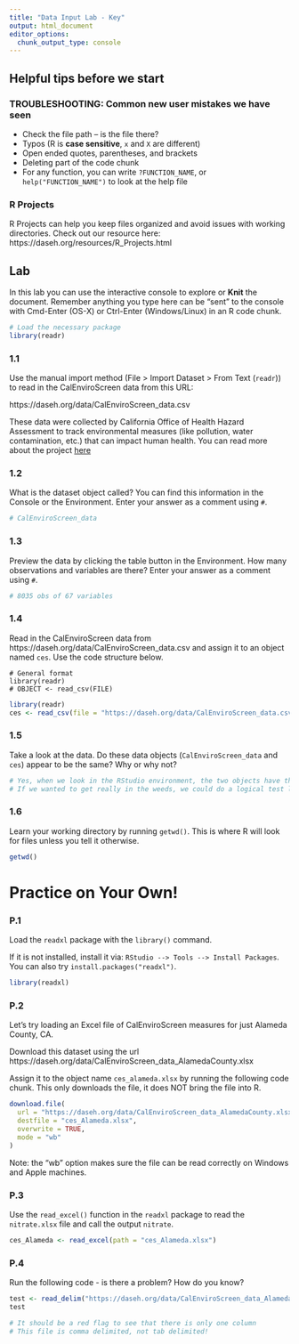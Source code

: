 ```yaml
---
title: "Data Input Lab - Key"
output: html_document
editor_options: 
  chunk_output_type: console
---
```


## Helpful tips before we start

### TROUBLESHOOTING: Common new user mistakes we have seen

- Check the file path -- is the file there?  
- Typos (R is **case sensitive**, `x` and `X` are different)  
- Open ended quotes, parentheses, and brackets     
- Deleting part of the code chunk  
- For any function, you can write `?FUNCTION_NAME`, or `help("FUNCTION_NAME")` to look at the help file

### R Projects

R Projects can help you keep files organized and avoid issues with working directories. Check out our resource here: https://daseh.org/resources/R_Projects.html


## Lab

In this lab you can use the interactive console to explore or **Knit** the document. 
Remember anything you type here can be "sent" to the console with Cmd-Enter (OS-X) or Ctrl-Enter (Windows/Linux) in an R code chunk.

```r
# Load the necessary package
library(readr)
```

### 1.1

Use the manual import method (File > Import Dataset > From Text (`readr`)) to read in the CalEnviroScreen data from this URL:

https://daseh.org/data/CalEnviroScreen_data.csv

These data were collected by California Office of Health Hazard Assessment to track environmental measures (like pollution, water contamination, etc.) that can impact human health. You can read more about the project [here](https://calenviroscreen-oehha.hub.arcgis.com/)

### 1.2

What is the dataset object called? You can find this information in the Console or the Environment. Enter your answer as a comment using `#`.

```r
# CalEnviroScreen_data
```

### 1.3

Preview the data by clicking the table button in the Environment. How many observations and variables are there? Enter your answer as a comment using `#`.

```r
# 8035 obs of 67 variables
```

### 1.4

Read in the CalEnviroScreen data from https://daseh.org/data/CalEnviroScreen_data.csv
and assign it to an object named `ces`. Use the code structure below.

```
# General format
library(readr)
# OBJECT <- read_csv(FILE)
```

```r
library(readr)
ces <- read_csv(file = "https://daseh.org/data/CalEnviroScreen_data.csv")
```

### 1.5

Take a look at the data. Do these data objects (`CalEnviroScreen_data` and `ces`) appear to be the same? Why or why not?

```r
# Yes, when we look in the RStudio environment, the two objects have the same dimensions. If we use the View() or str() functions, we can also see in more detail that the data is the same. 
# If we wanted to get really in the weeds, we could do a logical test like all.equal(CalEnviroScreen, ces)
```

### 1.6

Learn your working directory by running `getwd()`. This is where R will look for files unless you tell it otherwise.

```r
getwd()
```


# Practice on Your Own!

### P.1

Load the `readxl` package with the `library()` command. 

If it is not installed, install it via: `RStudio --> Tools --> Install Packages`. You can also try `install.packages("readxl")`.

```r
library(readxl)
```

### P.2
Let's try loading an Excel file of CalEnviroScreen measures for just Alameda County, CA.

Download this dataset using the url https://daseh.org/data/CalEnviroScreen_data_AlamedaCounty.xlsx

Assign it to the object name `ces_alameda.xlsx` by running the following code chunk. This only downloads the file, it does NOT bring the file into R.

```r
download.file(
  url = "https://daseh.org/data/CalEnviroScreen_data_AlamedaCounty.xlsx",
  destfile = "ces_Alameda.xlsx",
  overwrite = TRUE,
  mode = "wb"
)
```

Note: the "wb" option makes sure the file can be read correctly on Windows and Apple machines.

### P.3

Use the `read_excel()` function in the `readxl` package to read the `nitrate.xlsx` file and call the output `nitrate`. 

```r
ces_Alameda <- read_excel(path = "ces_Alameda.xlsx")
```

### P.4

Run the following code - is there a problem? How do you know?

```r
test <- read_delim("https://daseh.org/data/CalEnviroScreen_data_AlamedaCounty.xlsx", delim = "\t")
test
```

```r
# It should be a red flag to see that there is only one column 
# This file is comma delimited, not tab delimited!
```
